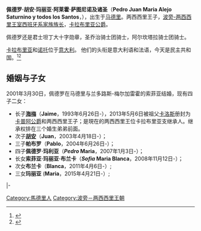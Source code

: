 {{Infobox royalty
|name=佩德罗王子
|title=卡拉布里亚公爵
|image=
| full name      = {{lang-es|link=no|Pedro Juan María Alejo Saturnino y Todos los Santos}}
|succession=[[西西里和那不勒斯君主列表|波旁-两西西里王室西班牙系家族族长]]
|reign=2015年10月5日－
|predecessor=[[卡洛斯_(卡拉布里亞公爵)|卡洛斯]]
| successor = [[海梅_(两西西里)|海梅]]
| suc-type = 繼承人
|spouse={{marriage|索菲亚·兰多路斯-梅尔加雷霍|2001}}
|issue=卡普阿公爵[[海梅_(两西西里)|海梅]]<br>[[胡安_(兩西西里)|胡安]]<br>帕布罗<br>佩德罗<br>索菲亚<Br>布兰卡<Br>玛丽亚
|father=[[卡洛斯_(卡拉布里亞公爵)|卡洛斯]]
|mother=奧爾良公主安妮
|birth_date={{birth date and age|1968|10|16}}
}}

'''佩德罗·胡安·玛丽亚·阿莱霍·萨图尼诺及诸圣'''（'''Pedro Juan Maria Alejo Saturnino y todos los Santos'''，{{bd|1968年|10月16日}}），出生于[[马德里|马德里]]。两西西里王子，[[西西里和那不勒斯君主列表|波旁-两西西里王室西班牙系家族族长]]，[[卡拉布里亚公爵|卡拉布里亚公爵]]。

佩德罗还是君士坦丁大十字勋章，圣乔治骑士团骑士，阿尔坎塔拉骑士团骑士。

[[卡拉布里亚|卡拉布里亚]]和[[诺托|诺托]]位于[[意大利|意大利]]。 他们的头衔是意大利语和法语，今天是民主共和国。<ref>{{cite web|title=1790: French Noble Titles Abolished|url=https://history.info/on-this-day/1790-french-noble-titles-abolished/?fbclid=IwAR1D_AT6xF89rUtBSVQ2dWYaQuFNkl_sG12fsFifFuBkbx-15wh3VG0bAaw|publisher=History Info|accessdate=2020-05-22}}</ref><ref>{{cite web|title=Italian Titles of Nobility|url=http://www.regalis.com/nobletitles.htm?fbclid=IwAR2wqCZz2MKHDtDlX5hb_GdYkcsHxcBWDLA6xN0gocs2Y3i604lgujBxN5M|publisher=Regalis|accessdate=2020-05-22|archive-date=2020-06-04|archive-url=https://web.archive.org/web/20200604175932/http://www.regalis.com/nobletitles.htm?fbclid=IwAR2wqCZz2MKHDtDlX5hb_GdYkcsHxcBWDLA6xN0gocs2Y3i604lgujBxN5M|dead-url=no}}</ref>

== 婚姻与子女 ==
2001年3月30日，佩德罗在马德里与兰多路斯-梅尔加雷霍的索菲亚结婚，现有四子二女：

* 长子'''[[海梅_(两西西里)|海梅]]'''（'''Jaime'''，1993年6月26日-），2013年5月6日被祖父[[卡洛斯_(两西西里)|卡洛斯]]册封为[[卡普阿公爵|卡普阿公爵]]和两西西里王子；是現在的两西西里王位卡拉布里亚支继承人。继承权排在三个婚生弟弟前面。
* 次子'''[[胡安_(兩西西里)|胡安]]'''（'''Juan'''，2003年4月18日-）；
* 三子'''帕布罗'''（'''Pablo'''，2004年6月26日-）；
* 四子'''佩德罗·玛利亚'''（'''''Pedro'' Maria'''，2007年1月3日-）；
* 长女'''索菲亚·玛丽亚·布兰卡'''（'''''Sofia'' Maria Blanca'''，2008年11月12日-）；
* 次女'''布兰卡'''（'''Blanca'''，2011年4月6日-）;
* 三女'''玛丽亚''' ('''Maria'''，2015年4月21日-）;

{{S-start}}
{{S-hou|[[西班牙波旁王朝|波旁-两西西里王朝]]|1968年|10月16日}}
{{s-reg|it}}
{{s-bef|before=[[卡洛斯_(两西西里)|卡洛斯]]}}
{{s-ttl|title={{link-en|卡拉布里亞公爵|Duke of Calabria}}|years=2015年－}}
{{s-inc|heir=[[海梅_(两西西里)|海梅]]}}
{{s-pre}}
{{s-bef|before=卡洛斯}}
{{s-ttl|title=[[西西里和那不勒斯君主列表|波旁-两西西里王室西班牙系族长]] |years=2015年－}}
{{s-inc|Heirr=[[海梅_(两西西里)|海梅]]}}
|-
{{s-bef|before=唐·海梅·德博爾馮-麥地那}}
{{s-ttl|title={{link-en|卡佩王朝在世合法男嗣列表|List of living legitimate male Capetians|法國正統派王位繼承順序}}|years=第21位}}
{{s-aft|after=[[胡安_(两西西里)|胡安]]}}
{{S-end}}
{{DEFAULTSORT: Pedro}}
[[Category:馬德里人|Category:馬德里人]]
[[Category:波旁－两西西里王朝|Category:波旁－两西西里王朝]]